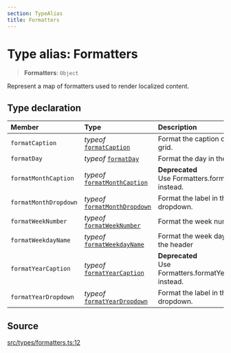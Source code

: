 ```yaml
---
section: TypeAlias
title: Formatters
---
```


# Type alias: Formatters

> **Formatters**: `Object`

Represent a map of formatters used to render localized content.

## Type declaration

| Member | Type | Description |
| :------ | :------ | :------ |
| `formatCaption` | *typeof* [`formatCaption`](/docs/api/next/functions/formatCaption.mdx) | Format the caption of a month grid. |
| `formatDay` | *typeof* [`formatDay`](/docs/api/next/functions/formatDay.mdx) | Format the day in the day cell. |
| `formatMonthCaption` | *typeof* [`formatMonthCaption`](/docs/api/next/functions/formatMonthCaption.mdx) | **Deprecated**<br />Use Formatters.formatCaption instead. |
| `formatMonthDropdown` | *typeof* [`formatMonthDropdown`](/docs/api/next/functions/formatMonthDropdown.mdx) | Format the label in the month dropdown. |
| `formatWeekNumber` | *typeof* [`formatWeekNumber`](/docs/api/next/functions/formatWeekNumber.mdx) | Format the week number. |
| `formatWeekdayName` | *typeof* [`formatWeekdayName`](/docs/api/next/functions/formatWeekdayName.mdx) | Format the week day name in the header |
| `formatYearCaption` | *typeof* [`formatYearCaption`](/docs/api/next/functions/formatYearCaption.mdx) | **Deprecated**<br />Use Formatters.formatYearDropdown instead. |
| `formatYearDropdown` | *typeof* [`formatYearDropdown`](/docs/api/next/functions/formatYearDropdown.mdx) | Format the label in the year dropdown. |

## Source

[src/types/formatters.ts:12](https://github.com/gpbl/react-day-picker/blob/45cca307e/src/types/formatters.ts#L12)

